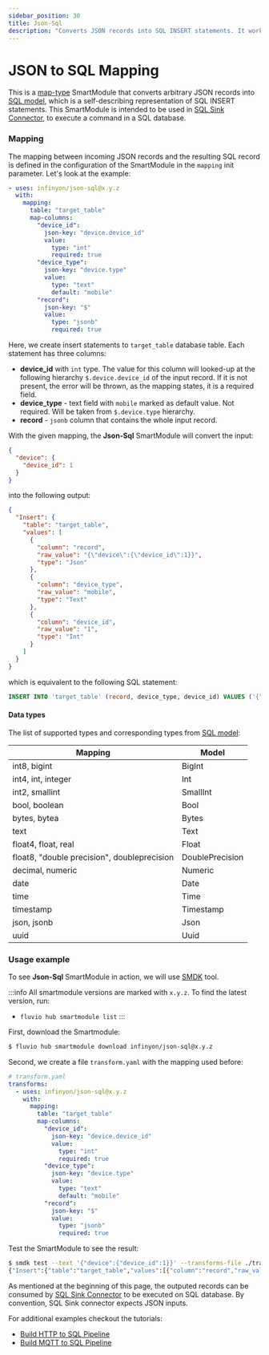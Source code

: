 ```yaml
---
sidebar_position: 30
title: Json-Sql
description: "Converts JSON records into SQL INSERT statements. It works in tandem with the SQL sink connector."
---
```


# JSON to SQL Mapping

This is a [map-type] SmartModule that converts arbitrary JSON records into [SQL model], which is a self-describing representation of SQL INSERT statements. This SmartModule is intended to be used in [SQL Sink Connector][sql-sink-connector], to execute a command in a SQL database.

### Mapping
The mapping between incoming JSON records and the resulting SQL record is defined in the configuration of the SmartModule in the `mapping` init parameter. Let's look at the example:

```yaml
- uses: infinyon/json-sql@x.y.z
  with:
    mapping:
      table: "target_table"
      map-columns:
        "device_id":
          json-key: "device.device_id"
          value:
            type: "int"
            required: true
        "device_type":
          json-key: "device.type"
          value:
            type: "text"
            default: "mobile"
        "record":
          json-key: "$"
          value:
            type: "jsonb"
            required: true
```

Here, we create insert statements to `target_table` database table. Each statement has three columns:
* **device_id** with `int` type.  The value for this column will looked-up at the following hierarchy `$.device.device_id` of the input record. If it is not present, the error will be thrown, as the mapping states, it is a required field.
* **device_type** - text field with `mobile` marked as default value. Not required. Will be taken from `$.device.type` hierarchy. 
* **record** - `jsonb` column that contains the whole input record.


With the given mapping, the **Json-Sql** SmartModule will convert the input:

```json
{
  "device": {
    "device_id": 1
  }
}
```

into the following output:

```json
{
  "Insert": {
    "table": "target_table",
    "values": [
      {
        "column": "record",
        "raw_value": "{\"device\":{\"device_id\":1}}",
        "type": "Json"
      },
      {
        "column": "device_type",
        "raw_value": "mobile",
        "type": "Text"
      },
      {
        "column": "device_id",
        "raw_value": "1",
        "type": "Int"
      }
    ]
  }
}
```

which is equivalent to the following SQL statement:

```sql
INSERT INTO 'target_table' (record, device_type, device_id) VALUES ('{"device":{"device_id":1}}', 'mobile', 1)
```

#### Data types
The list of supported types and corresponding types from [SQL model]:

| Mapping                                     | Model           |
|---------------------------------------------|-----------------|
| int8, bigint                                | BigInt          |
| int4, int, integer                          | Int             |
| int2, smallint                              | SmallInt        |
| bool, boolean                               | Bool            |
| bytes, bytea                                | Bytes           |
| text                                        | Text            |
| float4, float, real                         | Float           |
| float8, "double precision", doubleprecision | DoublePrecision |
| decimal, numeric                            | Numeric         |
| date                                        | Date            |
| time                                        | Time            |
| timestamp                                   | Timestamp       |
| json, jsonb                                 | Json            |
| uuid                                        | Uuid            |


### Usage example

To see **Json-Sql** SmartModule in action, we will use [SMDK] tool. 

:::info
All smartmodule versions are marked with `x.y.z`. To find the latest version, run:
*  `fluvio hub smartmodule list`
:::


First, download the Smartmodule:

```bash copy="fl"
$ fluvio hub smartmodule download infinyon/json-sql@x.y.z
```

Second, we create a file `transform.yaml` with the mapping used before:

```yaml
# transform.yaml
transforms:
  - uses: infinyon/json-sql@x.y.z
    with:
      mapping:
        table: "target_table"
        map-columns:
          "device_id":
            json-key: "device.device_id"
            value:
              type: "int"
              required: true
          "device_type":
            json-key: "device.type"
            value:
              type: "text"
              default: "mobile"
          "record":
            json-key: "$"
            value:
              type: "jsonb"
              required: true
```

Test the SmartModule to see the result:


```bash copy="fl"
$ smdk test --text '{"device":{"device_id":1}}' --transforms-file ./transform.yaml
{"Insert":{"table":"target_table","values":[{"column":"record","raw_value":"{\"device\":{\"device_id\":1}}","type":"Json"},{"column":"type","raw_value":"mobile","type":"Text"},{"column":"device_id","raw_value":"1","type":"Int"}]}}
```

As mentioned at the beginning of this page, the outputed records can be consumed by [SQL Sink Connector][sql-sink-connector] to be executed on SQL database. By convention, SQL Sink connector expects JSON inputs.

For additional examples checkout the tutorials:
* [Build HTTP to SQL Pipeline]
* [Build MQTT to SQL Pipeline]


[map-type]: /docs/latest/connectors/smartmodules/operators/map
[SMDK]: /docs/latest/fluvio/cli/smdk
[SQL model]: https://github.com/infinyon/fluvio-connectors/blob/main/rust-connectors/models/fluvio-model-sql
[sql-sink-connector]: /docs/latest/connectors/sql-sink-connector
[Hub]: /docs/latest/hub/overview
[Build HTTP to SQL Pipeline]: /docs/latest/fluvio/tutorials/http-to-sql
[Build MQTT to SQL Pipeline]: /docs/latest/fluvio/tutorials/mqtt-to-sql